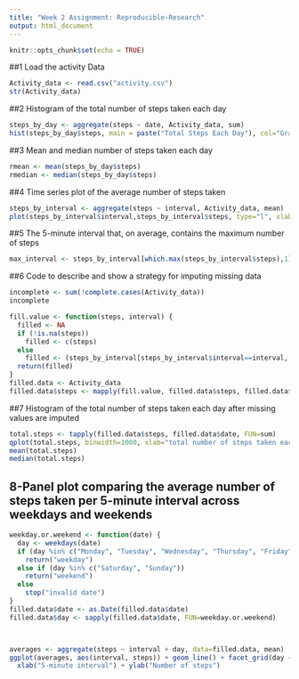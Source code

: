 ---
title: "Week 2 Assignment: Reproducible-Research"
output: html_document
---

```{r setup, include=FALSE}
knitr::opts_chunk$set(echo = TRUE)

```


##1 Load the activity Data
```{r}
Activity_data <- read.csv("activity.csv")
str(Activity_data)
```

##2 Histogram of the total number of steps taken each day
```{r}
steps_by_day <- aggregate(steps ~ date, Activity_data, sum)
hist(steps_by_day$steps, main = paste("Total Steps Each Day"), col="Gray", xlab="Number of Steps",ylab="Interval")
```


##3 Mean and median number of steps taken each day
```{r}
rmean <- mean(steps_by_day$steps)
rmedian <- median(steps_by_day$steps)
```
##4 Time series plot of the average number of steps taken
```{r}
steps_by_interval <- aggregate(steps ~ interval, Activity_data, mean)
plot(steps_by_interval$interval,steps_by_interval$steps, type="l", xlab="Interval", ylab="Number ofSteps",main="Average Number of Steps per Day by Interval")
```

##5 The 5-minute interval that, on average, contains the maximum number of steps
```{r}
max_interval <- steps_by_interval[which.max(steps_by_interval$steps),1]
```
##6 Code to describe and show a strategy for imputing missing data
```{r}
incomplete <- sum(!complete.cases(Activity_data))
incomplete

fill.value <- function(steps, interval) {
  filled <- NA
  if (!is.na(steps))
    filled <- c(steps)
  else
    filled <- (steps_by_interval[steps_by_interval$interval==interval, "steps"])
  return(filled)
}
filled.data <- Activity_data
filled.data$steps <- mapply(fill.value, filled.data$steps, filled.data$interval)
```

##7 Histogram of the total number of steps taken each day after missing values are imputed
```{r}
total.steps <- tapply(filled.data$steps, filled.data$date, FUN=sum)
qplot(total.steps, binwidth=1000, xlab="total number of steps taken each day")
mean(total.steps)
median(total.steps)
```




## 8-Panel plot comparing the average number of steps taken per 5-minute interval across weekdays and weekends
```{r}
weekday.or.weekend <- function(date) {
  day <- weekdays(date)
  if (day %in% c("Monday", "Tuesday", "Wednesday", "Thursday", "Friday"))
    return("weekday")
  else if (day %in% c("Saturday", "Sunday"))
    return("weekend")
  else
    stop("invalid date")
}
filled.data$date <- as.Date(filled.data$date)
filled.data$day <- sapply(filled.data$date, FUN=weekday.or.weekend)



averages <- aggregate(steps ~ interval + day, data=filled.data, mean)
ggplot(averages, aes(interval, steps)) + geom_line() + facet_grid(day ~ .) +
  xlab("5-minute interval") + ylab("Number of steps")
```
